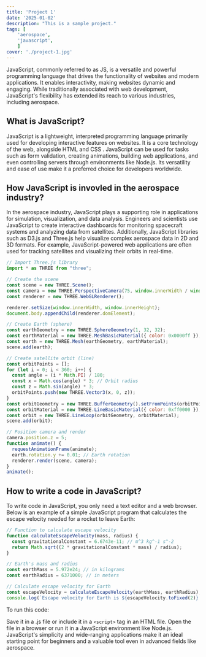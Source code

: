 ```yaml
---
title: 'Project 1'
date: '2025-01-02'
description: "This is a sample project."
tags: [
	'aerospace',
	'javascript',
	]
cover: './project-1.jpg'
---
```


JavaScript, commonly referred to as JS, is a versatile and powerful programming language that drives the functionality of websites and modern applications. It enables interactivity, making websites dynamic and engaging. While traditionally associated with web development, JavaScript's flexibility has extended its reach to various industries, including aerospace.

## What is JavaScript?

<Notation type="underline" color="yellow">
  JavaScript is a lightweight, interpreted programming language primarily used for developing interactive features on
  websites. It is a core technology of the web, alongside HTML and CSS
</Notation>
. JavaScript can be used for tasks such as form validation, creating animations, building web applications, and even
controlling servers through environments like Node.js. Its versatility and ease of use make it a preferred choice for
developers worldwide.

## How JavaScript is invovled in the aerospace industry?

In the aerospace industry, <Notation type="bracket" color="yellow" padding="10px" strokeWidth="2">JavaScript plays a supporting role in applications for simulation, visualization, and data analysis</Notation>. Engineers and scientists use JavaScript to create interactive dashboards for monitoring spacecraft systems and analyzing data from satellites. Additionally, JavaScript libraries such as D3.js and Three.js help visualize complex aerospace data in 2D and 3D formats. For example, JavaScript-powered web applications are often used for tracking satellites and visualizing their orbits in real-time.

```js
// Import Three.js library
import * as THREE from "three";

// Create the scene
const scene = new THREE.Scene();
const camera = new THREE.PerspectiveCamera(75, window.innerWidth / window.innerHeight, 0.1, 1000);
const renderer = new THREE.WebGLRenderer();

renderer.setSize(window.innerWidth, window.innerHeight);
document.body.appendChild(renderer.domElement);

// Create Earth (sphere)
const earthGeometry = new THREE.SphereGeometry(1, 32, 32);
const earthMaterial = new THREE.MeshBasicMaterial({ color: 0x0000ff });
const earth = new THREE.Mesh(earthGeometry, earthMaterial);
scene.add(earth);

// Create satellite orbit (line)
const orbitPoints = [];
for (let i = 0; i < 360; i++) {
  const angle = (i * Math.PI) / 180;
  const x = Math.cos(angle) * 3; // Orbit radius
  const z = Math.sin(angle) * 3;
  orbitPoints.push(new THREE.Vector3(x, 0, z));
}
const orbitGeometry = new THREE.BufferGeometry().setFromPoints(orbitPoints);
const orbitMaterial = new THREE.LineBasicMaterial({ color: 0xff0000 });
const orbit = new THREE.LineLoop(orbitGeometry, orbitMaterial);
scene.add(orbit);

// Position camera and render
camera.position.z = 5;
function animate() {
  requestAnimationFrame(animate);
  earth.rotation.y += 0.01; // Earth rotation
  renderer.render(scene, camera);
}
animate();
```

## How to write a code in JavaScript?

To write code in JavaScript, you only need a text editor and a web browser. Below is an example of a simple JavaScript program that calculates the escape velocity needed for a rocket to leave Earth:

```js
// Function to calculate escape velocity
function calculateEscapeVelocity(mass, radius) {
  const gravitationalConstant = 6.6743e-11; // m^3 kg^-1 s^-2
  return Math.sqrt((2 * gravitationalConstant * mass) / radius);
}

// Earth's mass and radius
const earthMass = 5.972e24; // in kilograms
const earthRadius = 6371000; // in meters

// Calculate escape velocity for Earth
const escapeVelocity = calculateEscapeVelocity(earthMass, earthRadius);
console.log(`Escape velocity for Earth is ${escapeVelocity.toFixed(2)} m/s.`);
```

To run this code:

Save it in a .js file or include it in a `<script>` tag in an HTML file.
Open the file in a browser or run it in a JavaScript environment like Node.js.
JavaScript's simplicity and wide-ranging applications make it an ideal starting point for beginners and a valuable tool even in advanced fields like aerospace.
